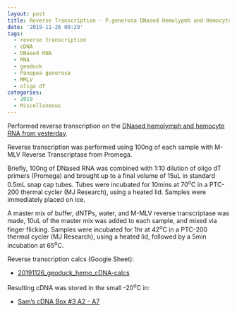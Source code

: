 ```yaml
---
layout: post
title: Reverse Transcription - P.generosa DNased Hemolypmh and Hemocyte RNA from 20191125
date: '2019-11-26 09:29'
tags:
  - reverse transcription
  - cDNA
  - DNased RNA
  - RNA
  - geoduck
  - Panopea generosa
  - MMLV
  - oligo dT
categories:
  - 2019
  - Miscellaneous
---
```

Performed reverse transcription on the [DNased hemolymph and hemocyte RNA from yesterday](https://robertslab.github.io/sams-notebook/2019/11/25/RNA-Isolation-and-Quantification-Geoduck-hemolymph-and-hemocyte-samples.html).

Reverse transcription was performed using 100ng of each sample with M-MLV Reverse Transcriptase from Promega.

Briefly, 100ng of DNased RNA was combined with 1:10 dilution of oligo dT primers (Promega) and brought up to a final volume of 15uL in standard 0.5mL snap cap tubes. Tubes were incubated for 10mins at 70<sup>o</sup>C in a PTC-200 thermal cycler (MJ Research), using a heated lid. Samples were immediately placed on ice.

A master mix of buffer, dNTPs, water, and M-MLV reverse transcriptase was made, 10uL of the master mix was added to each sample, and mixed via finger flicking. Samples were incubated for 1hr at 42<sup>o</sup>C in a PTC-200 thermal cycler (MJ Research), using a heated lid, followed by a 5min incubation at 65<sup>o</sup>C.

Reverse transcription calcs (Google Sheet):

- [20191126_geoduck_hemo_cDNA-calcs](https://docs.google.com/spreadsheets/d/1gzXoUYoJbOdBXwYH_KABzw88cX_YxcPCFMaHx_SC_Os/edit?usp=sharing)

Resulting cDNA was stored in the small -20<sup>o</sup>C in:

- [Sam's cDNA Box #3 A2 - A7](https://docs.google.com/spreadsheets/d/1dH1nrwITQwoYXUFSNx0-dHIjquq_Pde11pJ3Hz7K1Xc/edit#gid=0)
